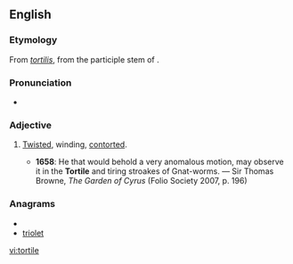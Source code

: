 ==English==

===Etymology===
From {{etyl|la}} ''[[tortilis]]'', from the participle stem of {{term|torqueo|torqueō|twist, turn|lang=la}}.

===Pronunciation===
* {{IPA|/ˈtɔːtaɪl/}}

===Adjective===
{{en-adj}}

# {{rare}} [[twisted|Twisted]], winding, [[contorted]].
#* '''1658''': He that would behold a very anomalous motion, may observe it in the '''Tortile''' and tiring stroakes of Gnat-worms. — Sir Thomas Browne, ''The Garden of Cyrus'' (Folio Society 2007, p. 196)

===Anagrams===
* {{alphagram|eilortt}}
* [[triolet#English|triolet]]

[[vi:tortile]]
